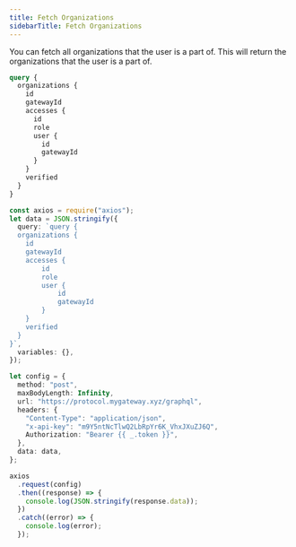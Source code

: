 ```yaml
---
title: Fetch Organizations
sidebarTitle: Fetch Organizations
---
```


You can fetch all organizations that the user is a part of. This will return the organizations that the user is a part of.

```graphql
query {
  organizations {
    id
    gatewayId
    accesses {
      id
      role
      user {
        id
        gatewayId
      }
    }
    verified
  }
}
```

<RequestExample>

```ts Node.js
const axios = require("axios");
let data = JSON.stringify({
  query: `query {
  organizations {
    id
    gatewayId
    accesses {
        id
        role
        user {
            id
            gatewayId
        }
    }
    verified
  }
}`,
  variables: {},
});

let config = {
  method: "post",
  maxBodyLength: Infinity,
  url: "https://protocol.mygateway.xyz/graphql",
  headers: {
    "Content-Type": "application/json",
    "x-api-key": "m9Y5ntNcTlwQ2LbRpYr6K_VhxJXuZJ6Q",
    Authorization: "Bearer {{ _.token }}",
  },
  data: data,
};

axios
  .request(config)
  .then((response) => {
    console.log(JSON.stringify(response.data));
  })
  .catch((error) => {
    console.log(error);
  });
```

</RequestExample>
